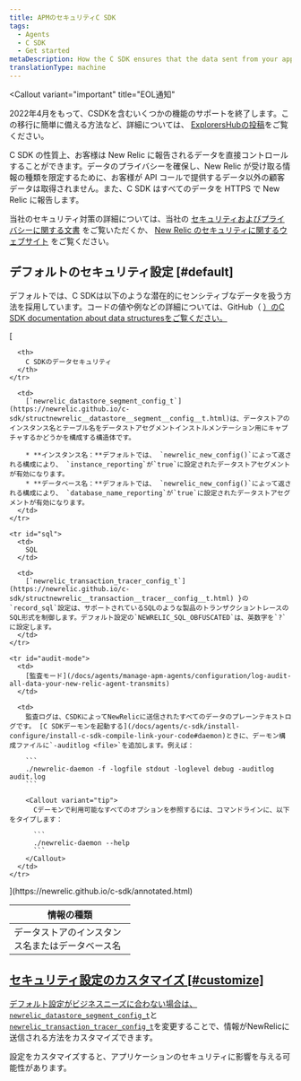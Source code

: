 ```yaml
---
title: APMのセキュリティC SDK
tags:
  - Agents
  - C SDK
  - Get started
metaDescription: How the C SDK ensures that the data sent from your application to be monitored by New Relic is secure.
translationType: machine
---
```


<Callout
  variant="important"
  title="EOL通知"
>
  2022年4月をもって、CSDKを含むいくつかの機能のサポートを終了します。この移行に簡単に備える方法など、詳細については、 [ExplorersHubの投稿](https://discuss.newrelic.com/t/q1-bulk-eol-announcement-fy23/181744)をご覧ください。
</Callout>

C SDK の性質上、お客様は New Relic に報告されるデータを直接コントロールすることができます。データのプライバシーを確保し、New Relic が受け取る情報の種類を限定するために、お客様が API コールで提供するデータ以外の顧客データは取得されません。また、C SDK はすべてのデータを HTTPS で New Relic に報告します。

当社のセキュリティ対策の詳細については、当社の [セキュリティおよびプライバシーに関する文書](/docs/using-new-relic/new-relic-security/security/security-matters-data-privacy-new-relic) をご覧いただくか、 [New Relic のセキュリティに関するウェブサイト](https://newrelic.com/security) をご覧ください。

## デフォルトのセキュリティ設定 [#default]

デフォルトでは、C SDKは以下のような潜在的にセンシティブなデータを扱う方法を採用しています。コードの値や例などの詳細については、GitHub（ [）のC SDK documentation about data structuresをご覧ください。](https://newrelic.github.io/c-sdk/annotated.html)

<table>
  [<thead>
    <tr>
      <th width="200px">
        情報の種類
      </th>

      <th>
        C SDKのデータセキュリティ
      </th>
    </tr>
  </thead><tbody>
    <tr id="name">
      <td>
        データストアのインスタンス名またはデータベース名
      </td>

      <td>
        [`newrelic_datastore_segment_config_t`](https://newrelic.github.io/c-sdk/structnewrelic__datastore__segment__config__t.html)は、データストアのインスタンス名とテーブル名をデータストアセグメントインストルメンテーション用にキャプチャするかどうかを構成する構造体です。

        * **インスタンス名：**デフォルトでは、 `newrelic_new_config()`によって返される構成により、 `instance_reporting`が`true`に設定されたデータストアセグメントが有効になります。
        * **データベース名：**デフォルトでは、 `newrelic_new_config()`によって返される構成により、 `database_name_reporting`が`true`に設定されたデータストアセグメントが有効になります。
      </td>
    </tr>

    <tr id="sql">
      <td>
        SQL
      </td>

      <td>
        [`newrelic_transaction_tracer_config_t`](https://newrelic.github.io/c-sdk/structnewrelic__transaction__tracer__config__t.html) }の`record_sql`設定は、サポートされているSQLのような製品のトランザクショントレースのSQL形式を制御します。デフォルト設定の`NEWRELIC_SQL_OBFUSCATED`は、英数字を`?`に設定します。
      </td>
    </tr>

    <tr id="audit-mode">
      <td>
        [監査モード](/docs/agents/manage-apm-agents/configuration/log-audit-all-data-your-new-relic-agent-transmits)
      </td>

      <td>
        監査ログは、CSDKによってNewRelicに送信されたすべてのデータのプレーンテキストログです。 [C SDKデーモンを起動する](/docs/agents/c-sdk/install-configure/install-c-sdk-compile-link-your-code#daemon)ときに、デーモン構成ファイルに`-auditlog <file>`を追加します。例えば：

        ```
        ./newrelic-daemon -f -logfile stdout -loglevel debug -auditlog audit.log
        ```

        <Callout variant="tip">
          Cデーモンで利用可能なすべてのオプションを参照するには、コマンドラインに、以下をタイプします：

          ```
          ./newrelic-daemon --help
          ```
        </Callout>
      </td>
    </tr>
  </tbody>](https://newrelic.github.io/c-sdk/annotated.html)
</table>

## [セキュリティ設定のカスタマイズ [#customize]](https://newrelic.github.io/c-sdk/annotated.html)

[デフォルト設定がビジネスニーズに合わない場合は、 ](https://newrelic.github.io/c-sdk/annotated.html)[`newrelic_datastore_segment_config_t`](https://newrelic.github.io/c-sdk/structnewrelic__datastore__segment__config__t.html)と[`newrelic_transaction_tracer_config_t`](https://newrelic.github.io/c-sdk/structnewrelic__transaction__tracer__config__t.html)を変更することで、情報がNewRelicに送信される方法をカスタマイズできます。

<Callout variant="caution">
  設定をカスタマイズすると、アプリケーションのセキュリティに影響を与える可能性があります。
</Callout>